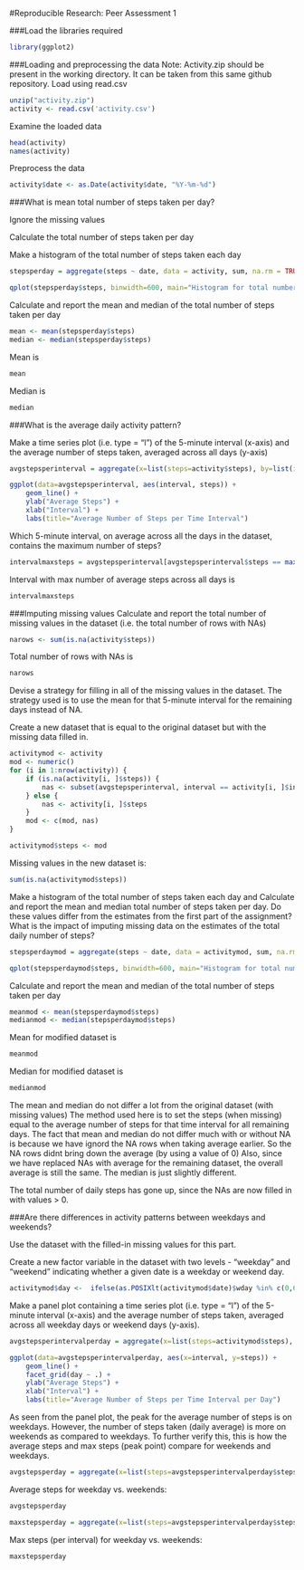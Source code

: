 #Reproducible Research: Peer Assessment 1

###Load the libraries required
```r
library(ggplot2)

```

###Loading and preprocessing the data
Note: Activity.zip should be present in the working directory. It can be taken from this same github repository.
Load using read.csv
```r
unzip("activity.zip")
activity <- read.csv('activity.csv')
```

Examine the loaded data
```r
head(activity)
names(activity)
```

Preprocess the data
```r
activity$date <- as.Date(activity$date, "%Y-%m-%d")

```

###What is mean total number of steps taken per day?

Ignore the missing values

Calculate the total number of steps taken per day

Make a histogram of the total number of steps taken each day


```r
stepsperday = aggregate(steps ~ date, data = activity, sum, na.rm = TRUE)

qplot(stepsperday$steps, binwidth=600, main="Histogram for total number of steps per day", ylab="Frequency", xlab="Count of steps per day", fill=I("blue"))

```

Calculate and report the mean and median of the total number of steps taken per day

```r
mean <- mean(stepsperday$steps)
median <- median(stepsperday$steps)
```

Mean is 
```r
mean 
``` 

Median is 
```r
median

```

###What is the average daily activity pattern?

Make a time series plot (i.e. type = "l") of the 5-minute interval (x-axis) and the average number of steps taken, averaged across all days (y-axis)

```r
avgstepsperinterval = aggregate(x=list(steps=activity$steps), by=list(interval=activity$interval), mean, na.rm=TRUE)

ggplot(data=avgstepsperinterval, aes(interval, steps)) +
    geom_line() +
    ylab("Average Steps") +
    xlab("Interval") +
    labs(title="Average Number of Steps per Time Interval")
```

Which 5-minute interval, on average across all the days in the dataset, contains the maximum number of steps?

```r
intervalmaxsteps = avgstepsperinterval[avgstepsperinterval$steps == max(avgstepsperinterval$steps), ]
```

Interval with max number of average steps across all days is 
```r
intervalmaxsteps

```

###Imputing missing values
Calculate and report the total number of missing values in the dataset (i.e. the total number of rows with NAs)

```r
narows <- sum(is.na(activity$steps))
```

Total number of rows with NAs is

```r
narows

```

Devise a strategy for filling in all of the missing values in the dataset. The strategy used is to use the mean for that 5-minute interval for the remaining days instead of NA. 

Create a new dataset that is equal to the original dataset but with the missing data filled in.

```r
activitymod <- activity
mod <- numeric()
for (i in 1:nrow(activity)) {
    if (is.na(activity[i, ]$steps)) {
        nas <- subset(avgstepsperinterval, interval == activity[i, ]$interval)$steps
    } else {
        nas <- activity[i, ]$steps
    }
    mod <- c(mod, nas)
}

activitymod$steps <- mod
```

Missing values in the new dataset is:
```r
sum(is.na(activitymod$steps))

```

Make a histogram of the total number of steps taken each day and Calculate and report the mean and median total number of steps taken per day. Do these values differ from the estimates from the first part of the assignment? What is the impact of imputing missing data on the estimates of the total daily number of steps?

```r
stepsperdaymod = aggregate(steps ~ date, data = activitymod, sum, na.rm = TRUE)

qplot(stepsperdaymod$steps, binwidth=600, main="Histogram for total number of steps per day", ylab="Frequency", xlab="Count of steps per day", fill=I("blue"))

```

Calculate and report the mean and median of the total number of steps taken per day

```r
meanmod <- mean(stepsperdaymod$steps)
medianmod <- median(stepsperdaymod$steps)
```

Mean for modified dataset is 
```r
meanmod
``` 

Median for modified dataset is 
```r
medianmod

```

The mean and median do not differ a lot from the original dataset (with missing values)
The method used here is to set the steps (when missing) equal to the average number of steps for that time interval for all remaining days. The fact that mean and median do not differ much
with or without NA is because we have ignord the NA rows when taking average earlier. 
So the NA rows didnt bring down the average (by using a value of 0)
Also, since we have replaced NAs with average for the remaining dataset, the overall average is still the same. The median is just slightly different.

The total number of daily steps has gone up, since the NAs are now filled in with values > 0. 

###Are there differences in activity patterns between weekdays and weekends?

Use the dataset with the filled-in missing values for this part.

Create a new factor variable in the dataset with two levels - "weekday" and "weekend" indicating whether a given date is a weekday or weekend day.

```r
activitymod$day <-  ifelse(as.POSIXlt(activitymod$date)$wday %in% c(0,6), 'Weekend', 'Weekday')
```


Make a panel plot containing a time series plot (i.e. type = "l") of the 5-minute interval (x-axis) and the average number of steps taken, averaged across all weekday days or weekend days (y-axis). 

```r
avgstepsperintervalperday = aggregate(x=list(steps=activitymod$steps), by=list(interval=activitymod$interval, day=activitymod$day), mean, na.rm=TRUE)

ggplot(data=avgstepsperintervalperday, aes(x=interval, y=steps)) +
    geom_line() + 
    facet_grid(day ~ .) +
    ylab("Average Steps") + 
    xlab("Interval") +
    labs(title="Average Number of Steps per Time Interval per Day")
```

As seen from the panel plot, the peak for the average number of steps is on weekdays. However, the number of steps taken (daily average) is more on weekends as compared to weekdays.
To further verify this, this is how the average steps and max steps (peak point) compare for weekends and weekdays. 

```r
avgstepsperday = aggregate(x=list(steps=avgstepsperintervalperday$steps), by=list(day=avgstepsperintervalperday$day), mean, na.rm=TRUE)
```

Average steps for weekday vs. weekends:
```r
avgstepsperday

```

```r
maxstepsperday = aggregate(x=list(steps=avgstepsperintervalperday$steps), by=list(day=avgstepsperintervalperday$day), max, na.rm=TRUE)
```

Max steps (per interval) for weekday vs. weekends:
```r
maxstepsperday

```





